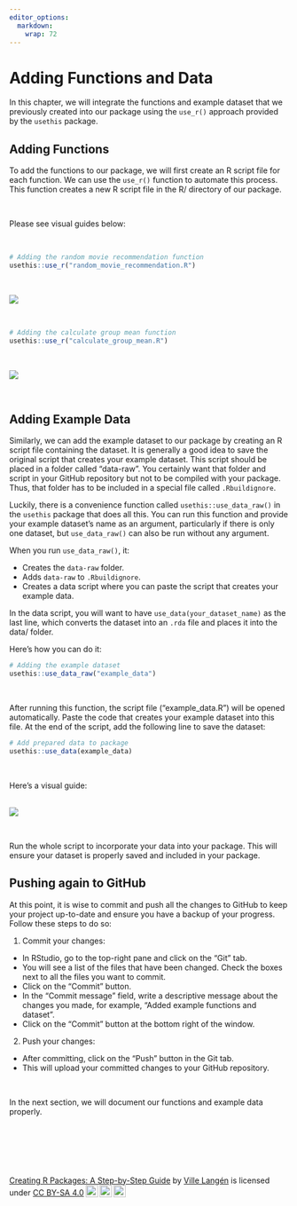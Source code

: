 ```yaml
---
editor_options: 
  markdown: 
    wrap: 72
---
```


# Adding Functions and Data

In this chapter, we will integrate the functions and example dataset
that we previously created into our package using the `use_r()` approach
provided by the `usethis` package.

## Adding Functions

To add the functions to our package, we will first create an R script
file for each function. We can use the `use_r()` function to automate
this process. This function creates a new R script file in the R/
directory of our package.

\

Please see visual guides below:

\

``` r
# Adding the random movie recommendation function
usethis::use_r("random_movie_recommendation.R")
```

\

![](images/random_movie_function-01.gif)

\

``` r
# Adding the calculate group mean function
usethis::use_r("calculate_group_mean.R")
```

\

![](images/random_movie_function-01-01.gif)

\

## Adding Example Data

Similarly, we can add the example dataset to our package by creating an
R script file containing the dataset. It is generally a good idea to
save the original script that creates your example dataset. This script
should be placed in a folder called "data-raw". You certainly want that
folder and script in your GitHub repository but not to be compiled with
your package. Thus, that folder has to be included in a special file
called `.Rbuildignore`.

Luckily, there is a convenience function called `usethis::use_data_raw()`
in the `usethis` package that does all this. You can run this function and
provide your example dataset's name as an argument, particularly if
there is only one dataset, but `use_data_raw()` can also be run without
any argument.

When you run `use_data_raw()`, it:

- Creates the `data-raw` folder.
- Adds `data-raw` to `.Rbuildignore`.
- Creates a data script where you can paste the script that creates your example data.

In the data script, you will want to have `use_data(your_dataset_name)`
as the last line, which converts the dataset into an `.rda` file and
places it into the data/ folder.

Here's how you can do it:

``` r
# Adding the example dataset
usethis::use_data_raw("example_data")
```

\

After running this function, the script file ("example_data.R") will be
opened automatically. Paste the code that creates your example dataset
into this file. At the end of the script, add the following line to save
the dataset:

``` r
# Add prepared data to package
usethis::use_data(example_data)
```

\

Here’s a visual guide:

\
![](images/add_data_raw_and_add_data-01.gif)

\

Run the whole script to incorporate your data into your package. This will ensure your dataset is properly saved and included in your package.


## Pushing again to GitHub

At this point, it is wise to commit and push all the changes to GitHub to keep your project up-to-date and ensure you have a backup of your progress. Follow these steps to do so:

1. Commit your changes:

- In RStudio, go to the top-right pane and click on the "Git" tab.
- You will see a list of the files that have been changed. Check the boxes next to all the files you want to commit.
- Click on the "Commit" button.
- In the "Commit message" field, write a descriptive message about the changes you made, for example, "Added example functions and dataset".
- Click on the "Commit" button at the bottom right of the window.

2. Push your changes:

- After committing, click on the "Push" button in the Git tab.
- This will upload your committed changes to your GitHub repository.

\

In the next section, we will document our functions and example data
properly.

\

\

\

<p xmlns:cc="http://creativecommons.org/ns#" xmlns:dct="http://purl.org/dc/terms/">

<a property="dct:title" rel="cc:attributionURL" href="https://creating-r-packages.netlify.app">Creating
R Packages: A Step-by-Step Guide</a> by
<a rel="cc:attributionURL dct:creator" property="cc:attributionName" href="https://www.linkedin.com/in/ville-langen/">Ville
Langén</a> is licensed under
<a href="https://creativecommons.org/licenses/by-sa/4.0/?ref=chooser-v1" target="_blank" rel="license noopener noreferrer" style="display:inline-block;">CC
BY-SA
4.0<img src="https://mirrors.creativecommons.org/presskit/icons/cc.svg?ref=chooser-v1" style="height:22px!important;margin-left:3px;vertical-align:text-bottom;"/><img src="https://mirrors.creativecommons.org/presskit/icons/by.svg?ref=chooser-v1" style="height:22px!important;margin-left:3px;vertical-align:text-bottom;"/><img src="https://mirrors.creativecommons.org/presskit/icons/sa.svg?ref=chooser-v1" style="height:22px!important;margin-left:3px;vertical-align:text-bottom;"/></a>

</p>
